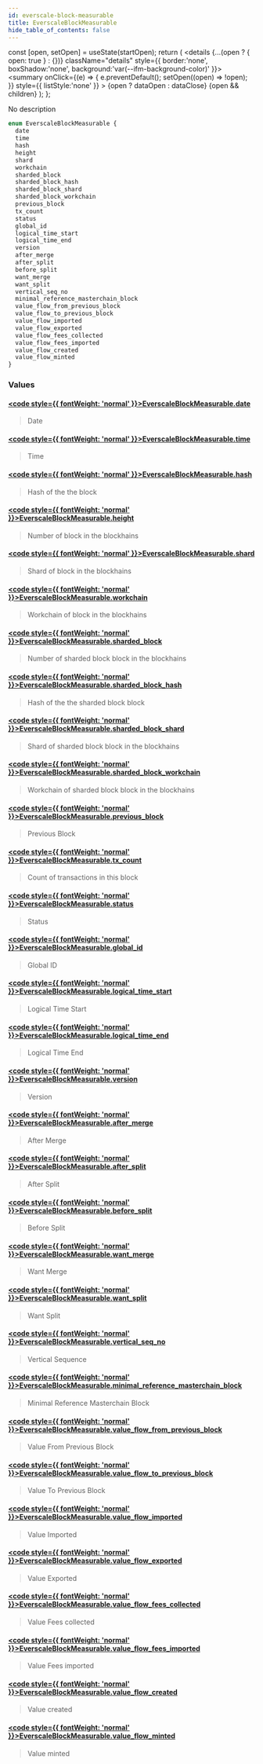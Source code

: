 ```yaml
---
id: everscale-block-measurable
title: EverscaleBlockMeasurable
hide_table_of_contents: false
---
```







  const [open, setOpen] = useState(startOpen);
  return (
    <details {...(open ? { open: true } : {})} className="details" style={{ border:'none', boxShadow:'none', background:'var(--ifm-background-color)' }}>
      <summary
        onClick={(e) => {
          e.preventDefault();
          setOpen((open) => !open);
        }}
        style={{ listStyle:'none' }}
      >
      {open ? dataOpen : dataClose}
      </summary>
      {open && children}
    </details>
  );
};








No description


```graphql
enum EverscaleBlockMeasurable {
  date
  time
  hash
  height
  shard
  workchain
  sharded_block
  sharded_block_hash
  sharded_block_shard
  sharded_block_workchain
  previous_block
  tx_count
  status
  global_id
  logical_time_start
  logical_time_end
  version
  after_merge
  after_split
  before_split
  want_merge
  want_split
  vertical_seq_no
  minimal_reference_masterchain_block
  value_flow_from_previous_block
  value_flow_to_previous_block
  value_flow_imported
  value_flow_exported
  value_flow_fees_collected
  value_flow_fees_imported
  value_flow_created
  value_flow_minted
}
```




### Values

#### [<code style={{ fontWeight: 'normal' }}>EverscaleBlockMeasurable.<b>date</b></code>](#)  
> 
> 
> Date
> 

#### [<code style={{ fontWeight: 'normal' }}>EverscaleBlockMeasurable.<b>time</b></code>](#)  
> 
> 
> Time
> 

#### [<code style={{ fontWeight: 'normal' }}>EverscaleBlockMeasurable.<b>hash</b></code>](#)  
> 
> 
> Hash of the the block
> 

#### [<code style={{ fontWeight: 'normal' }}>EverscaleBlockMeasurable.<b>height</b></code>](#)  
> 
> 
> Number of block in the blockhains
> 

#### [<code style={{ fontWeight: 'normal' }}>EverscaleBlockMeasurable.<b>shard</b></code>](#)  
> 
> 
> Shard of block in the blockhains
> 

#### [<code style={{ fontWeight: 'normal' }}>EverscaleBlockMeasurable.<b>workchain</b></code>](#)  
> 
> 
> Workchain of block in the blockhains
> 

#### [<code style={{ fontWeight: 'normal' }}>EverscaleBlockMeasurable.<b>sharded_block</b></code>](#)  
> 
> 
> Number of sharded block block in the blockhains
> 

#### [<code style={{ fontWeight: 'normal' }}>EverscaleBlockMeasurable.<b>sharded_block_hash</b></code>](#)  
> 
> 
> Hash of the the sharded block block
> 

#### [<code style={{ fontWeight: 'normal' }}>EverscaleBlockMeasurable.<b>sharded_block_shard</b></code>](#)  
> 
> 
> Shard of sharded block block in the blockhains
> 

#### [<code style={{ fontWeight: 'normal' }}>EverscaleBlockMeasurable.<b>sharded_block_workchain</b></code>](#)  
> 
> 
> Workchain of sharded block block in the blockhains
> 

#### [<code style={{ fontWeight: 'normal' }}>EverscaleBlockMeasurable.<b>previous_block</b></code>](#)  
> 
> 
> Previous Block
> 

#### [<code style={{ fontWeight: 'normal' }}>EverscaleBlockMeasurable.<b>tx_count</b></code>](#)  
> 
> 
> Count of transactions in this block
> 

#### [<code style={{ fontWeight: 'normal' }}>EverscaleBlockMeasurable.<b>status</b></code>](#)  
> 
> 
> Status
> 

#### [<code style={{ fontWeight: 'normal' }}>EverscaleBlockMeasurable.<b>global_id</b></code>](#)  
> 
> 
> Global ID
> 

#### [<code style={{ fontWeight: 'normal' }}>EverscaleBlockMeasurable.<b>logical_time_start</b></code>](#)  
> 
> 
> Logical Time Start
> 

#### [<code style={{ fontWeight: 'normal' }}>EverscaleBlockMeasurable.<b>logical_time_end</b></code>](#)  
> 
> 
> Logical Time End
> 

#### [<code style={{ fontWeight: 'normal' }}>EverscaleBlockMeasurable.<b>version</b></code>](#)  
> 
> 
> Version
> 

#### [<code style={{ fontWeight: 'normal' }}>EverscaleBlockMeasurable.<b>after_merge</b></code>](#)  
> 
> 
> After Merge
> 

#### [<code style={{ fontWeight: 'normal' }}>EverscaleBlockMeasurable.<b>after_split</b></code>](#)  
> 
> 
> After Split
> 

#### [<code style={{ fontWeight: 'normal' }}>EverscaleBlockMeasurable.<b>before_split</b></code>](#)  
> 
> 
> Before Split
> 

#### [<code style={{ fontWeight: 'normal' }}>EverscaleBlockMeasurable.<b>want_merge</b></code>](#)  
> 
> 
> Want Merge
> 

#### [<code style={{ fontWeight: 'normal' }}>EverscaleBlockMeasurable.<b>want_split</b></code>](#)  
> 
> 
> Want Split
> 

#### [<code style={{ fontWeight: 'normal' }}>EverscaleBlockMeasurable.<b>vertical_seq_no</b></code>](#)  
> 
> 
> Vertical Sequence
> 

#### [<code style={{ fontWeight: 'normal' }}>EverscaleBlockMeasurable.<b>minimal_reference_masterchain_block</b></code>](#)  
> 
> 
> Minimal Reference Masterchain Block
> 

#### [<code style={{ fontWeight: 'normal' }}>EverscaleBlockMeasurable.<b>value_flow_from_previous_block</b></code>](#)  
> 
> 
> Value From Previous Block
> 

#### [<code style={{ fontWeight: 'normal' }}>EverscaleBlockMeasurable.<b>value_flow_to_previous_block</b></code>](#)  
> 
> 
> Value To Previous Block
> 

#### [<code style={{ fontWeight: 'normal' }}>EverscaleBlockMeasurable.<b>value_flow_imported</b></code>](#)  
> 
> 
> Value Imported
> 

#### [<code style={{ fontWeight: 'normal' }}>EverscaleBlockMeasurable.<b>value_flow_exported</b></code>](#)  
> 
> 
> Value Exported
> 

#### [<code style={{ fontWeight: 'normal' }}>EverscaleBlockMeasurable.<b>value_flow_fees_collected</b></code>](#)  
> 
> 
> Value Fees collected
> 

#### [<code style={{ fontWeight: 'normal' }}>EverscaleBlockMeasurable.<b>value_flow_fees_imported</b></code>](#)  
> 
> 
> Value Fees imported
> 

#### [<code style={{ fontWeight: 'normal' }}>EverscaleBlockMeasurable.<b>value_flow_created</b></code>](#)  
> 
> 
> Value created
> 

#### [<code style={{ fontWeight: 'normal' }}>EverscaleBlockMeasurable.<b>value_flow_minted</b></code>](#)  
> 
> 
> Value minted
> 



